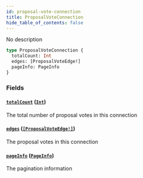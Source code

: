 ```yaml
---
id: proposal-vote-connection
title: ProposalVoteConnection
hide_table_of_contents: false
---
```



No description

```graphql
type ProposalVoteConnection {
  totalCount: Int
  edges: [ProposalVoteEdge!]
  pageInfo: PageInfo
}
```


### Fields

#### [`totalCount`](#) ([`Int`](/docs/mainnet/graphql/scalars/int))

The total number of proposal votes in this connection


#### [`edges`](#) ([`[ProposalVoteEdge!]`](/docs/mainnet/graphql/objects/proposal-vote-edge))

The proposal votes in this connection


#### [`pageInfo`](#) ([`PageInfo`](/docs/mainnet/graphql/objects/page-info))

The pagination information





